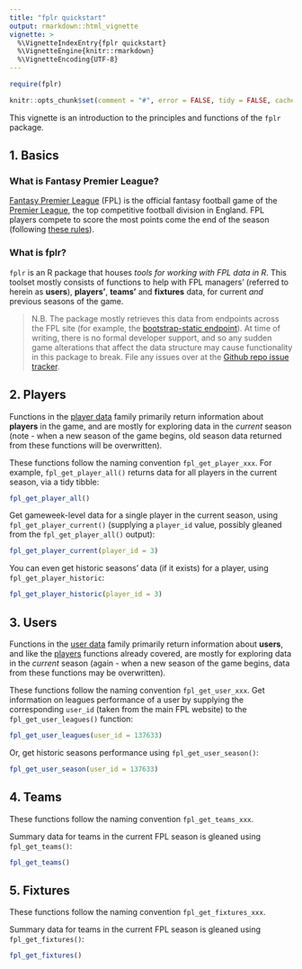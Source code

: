 ```yaml
---
title: "fplr quickstart"
output: rmarkdown::html_vignette
vignette: >
  %\VignetteIndexEntry{fplr quickstart}
  %\VignetteEngine{knitr::rmarkdown}
  %\VignetteEncoding{UTF-8}
---
```


```r
require(fplr)

knitr::opts_chunk$set(comment = "#", error = FALSE, tidy = FALSE, cache = FALSE, collapse = TRUE)
```

This vignette is an introduction to the principles and functions of the `fplr` package.

## 1. Basics {#basics-1}

### What is Fantasy Premier League?

[Fantasy Premier League](https://fantasy.premierleague.com) (FPL) is the official fantasy football game of the [Premier League](https://www.premierleague.com/), the top competitive football division in England. FPL players compete to score the most points come the end of the season (following [these rules](https://fantasy.premierleague.com/a/help)).

### What is fplr?

`fplr` is an R package that houses *tools for working with FPL data in R*. This toolset mostly consists of functions to help with FPL managers' (referred to herein as **users**), **players'**, **teams'** and **fixtures** data, for current *and* previous seasons of the game. 

> N.B. The package mostly retrieves this data from endpoints across the FPL site (for example, the [bootstrap-static endpoint](https://fantasy.premierleague.com/drf/bootstrap-static)). At time of writing, there is no formal developer support, and so any sudden game alterations that affect the data structure may cause functionality in this package to break. File any issues over at the [Github repo issue tracker](https://github.com/ewenme/fplR/issues).

## 2. Players {#player-2}

Functions in the [player data](#player-2) family primarily return information about **players** in the game, and are mostly for exploring data in the *current* season (note - when a new season of the game begins, old season data returned from these functions will be overwritten). 

These functions follow the naming convention `fpl_get_player_xxx`. For example, `fpl_get_player_all()` returns data for all players in the current season, via a tidy tibble:

```r
fpl_get_player_all()
```

Get gameweek-level data for a single player in the current season, using `fpl_get_player_current()` (supplying a `player_id` value, possibly gleaned from the `fpl_get_player_all()` output):

```r
fpl_get_player_current(player_id = 3)
```

You can even get historic seasons' data (if it exists) for a player, using `fpl_get_player_historic`:

```r
fpl_get_player_historic(player_id = 3)
```

## 3. Users {#user-3}

Functions in the [user data](#user-3) family primarily return information about **users**, and like the [players](#player-2) functions already covered, are mostly for exploring data in the *current* season (again - when a new season of the game begins, data from these functions may be overwritten).

These functions follow the naming convention `fpl_get_user_xxx`. Get information on leagues performance of a user by supplying the corresponding `user_id` (taken from the main FPL website) to the `fpl_get_user_leagues()` function:

```r
fpl_get_user_leagues(user_id = 137633)
```

Or, get historic seasons performance using `fpl_get_user_season()`:

```r
fpl_get_user_season(user_id = 137633)
```

## 4. Teams {#team-4}

These functions follow the naming convention `fpl_get_teams_xxx`. 

Summary data for teams in the current FPL season is gleaned using `fpl_get_teams()`:

```r
fpl_get_teams()
```

## 5. Fixtures {#fixture-5}

These functions follow the naming convention `fpl_get_fixtures_xxx`. 

Summary data for teams in the current FPL season is gleaned using `fpl_get_fixtures()`:

```r
fpl_get_fixtures()
```
